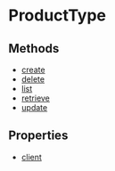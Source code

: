 
# ProductType

## Methods

- [create](../../ProductType/methods/js_sdk.admin.ProductType.create/page.mdx)
- [delete](../../ProductType/methods/js_sdk.admin.ProductType.delete/page.mdx)
- [list](../../ProductType/methods/js_sdk.admin.ProductType.list/page.mdx)
- [retrieve](../../ProductType/methods/js_sdk.admin.ProductType.retrieve/page.mdx)
- [update](../../ProductType/methods/js_sdk.admin.ProductType.update/page.mdx)

## Properties

- [client](../../ProductType/properties/js_sdk.admin.ProductType.client/page.mdx)
